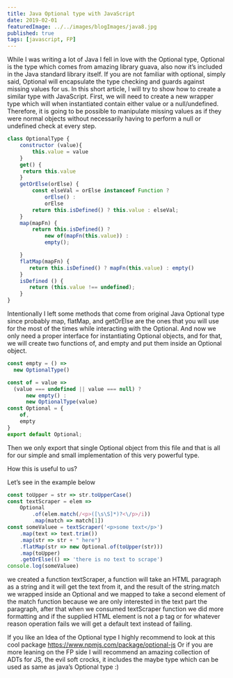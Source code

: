 ```yaml
---
title: Java Optional type with JavaScript
date: 2019-02-01
featuredImage: ../../images/blogImages/java8.jpg
published: true
tags: [javascript, FP]
---
```


While I was writing a lot of Java I fell in love with the Optional type, Optional is the type which comes from amazing
library guava, also now it’s included in the Java standard library itself. If you are not familiar with optional,
simply said, Optional will encapsulate the type checking and guards against missing values for us.
In this short article, I will try to show how to create a similar type with JavaScript.
First,  we will need to create a new wrapper type which will when instantiated contain either value or a null/undefined.
Therefore, it is going to be possible to manipulate missing values as if they were normal objects without necessarily
having to perform a null or undefined check at every step.

```javascript
class OptionalType {
    constructor (value){
        this.value = value
    }
    get() {
     return this.value
    }
    getOrElse(orElse) {
        const elseVal = orElse instanceof Function ?
            orElse() :
            orElse
        return this.isDefined() ? this.value : elseVal;
    }
    map(mapFn) {
        return this.isDefined() ?
            new of(mapFn(this.value)) :
            empty();

    }
    flatMap(mapFn) {
       return this.isDefined() ? mapFn(this.value) : empty()
    }
    isDefined () {
       return (this.value !== undefined);
    }
}
```

Intentionally I left some methods that come from original Java Optional type since probably map, flatMap,
and getOrElse are the ones that you will use for the most of the times while interacting with the Optional.
And now we only need a proper interface for instantiating Optional objects, and for that,
we will create two functions of, and empty and put them inside an Optional object.


```javascript
const empty = () =>
  new OptionalType()

const of = value =>
  (value === undefined || value === null) ?
      new empty() :
      new OptionalType(value)
const Optional = {
    of,
    empty
}
export default Optional;
```

Then we only export that single Optional object from this file and that is all
for our simple and small implementation of this very powerful type.

How this is useful to us?

Let’s see in the example below

```javascript
const toUpper = str => str.toUpperCase()
const textScraper = elem =>
    Optional
        .of(elem.match(/<p>([\s\S]*)?<\/p>/i))
        .map(match => match[1])
const someValuee = textScraper('<p>some text</p>')
    .map(text => text.trim())
    .map(str => str + " here")
    .flatMap(str => new Optional.of(toUpper(str)))
    .map(toUpper)
    .getOrElse(() => 'there is no text to scrape')
console.log(someValuee)
```

we created a function textScraper, a function will take an HTML paragraph as a string and it will get the text from it,
and the result of the string.match we wrapped inside an Optional and we mapped to take a second element of the match
function because we are only interested in the text part the paragraph, after that when we consumed textScraper
function we did more formatting and if the supplied HTML element is not a p tag or for whatever reason operation
fails we will get a default text instead of failing.

If you like an Idea of the Optional type I highly recommend to look at this cool
package https://www.npmjs.com/package/optional-js
Or if you are more leaning on the FP side I will recommend an amazing collection of ADTs for JS, the evil soft crocks,
it includes the maybe type which can be used as same as java’s Optional type :)